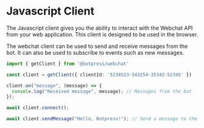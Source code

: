 
# Javascript Client

The Javascript client gives you the ability to interact with the Webchat API from your web application. This client is designed to be used in the browser.

The webchat client can be used to send and receive messages from the bot. It can also be used to subscribe to events such as new messages.

```ts
import { getClient } from '@botpress/webchat'

const client = getClient({ clientId: '5234523-543254-35342-52345' })

client.on("message", (message) => {
  console.log("Received message", message); // Messages from the bot
});

await client.connect();

await client.sendMessage("Hello, Botpress!"); // Send a message to the bot
```

<Demo example="webchat-client" title="Webchat Client" />
